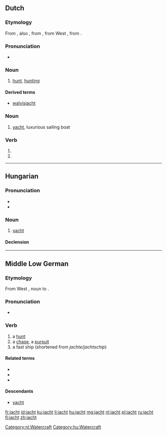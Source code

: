 ==Dutch==
{{wikipedia|dab=jacht|lang=nl}}
===Etymology===
From {{etyl|dum|nl}} {{term|jacht|lang=dum}}, also {{term|jaget|lang=dum}}, from {{etyl|odt|nl}} {{recons|jagot|jagot|lang=odt}}, from West {{proto|Germanic|jagōþuz|hunt, hunting|lang=nl}}, from {{proto|Germanic|jagōnan|to hunt|lang=nl}}.

===Pronunciation===
* {{rhymes|ɑxt|lang=nl}}

===Noun===
{{nl-noun|g=f|-|-}}

# [[hunt]], [[hunting]]

====Derived terms====
* [[walvisjacht]]

===Noun===
{{nl-noun|g=n||-}}

# [[yacht]], luxurious sailing boat

===Verb===
{{infl|nl}}

# {{nl-verb-form|p=123|n=sg|t=pres|m=ind|jachten}}
# {{nl-verb-form|m=imp|jachten}}

[[Category:nl:Watercraft]]

----

==Hungarian==

===Pronunciation===
* {{IPA|/ˈjɒχt/|lang=hu}}
* {{hyphenation|jacht}}

===Noun===
{{hu-noun|ok}}

# [[yacht]] {{gloss|luxurious sailing boat}}

====Declension====
{{hu-decl-ok|jach|t|ot}}{{hu-pos-otok|jacht|j|jai}}

[[Category:hu:Watercraft]]

----

==Middle Low German==

===Etymology===

From West {{proto|Germanic|jagōþuz|hunt, hunting|lang=gml}}, noun to {{proto|Germanic|jagōnan|lang=gml}}.

===Pronunciation===

* {{IPA|/jʌxt/}}

===Verb===
{{infl|gml|noun|g=f}}

# a [[hunt]]
# a [[chase]], a [[pursuit]]
# a fast ship (shortened from ''jachte''/''jachtschip'')

====Related terms====
* {{l|gml|jachteren}}
* {{l|gml|jagen}}
* {{l|gml|jachte}}

====Descendants====
* [[yacht]]


[[fr:jacht]]
[[id:jacht]]
[[ku:jacht]]
[[li:jacht]]
[[hu:jacht]]
[[mg:jacht]]
[[nl:jacht]]
[[pl:jacht]]
[[ru:jacht]]
[[fi:jacht]]
[[zh:jacht]]